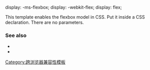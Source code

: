 display: -ms-flexbox; display: -webkit-flex; display: flex;<noinclude>

This template enables the flexbox model in CSS. Put it inside a CSS declaration. There are no parameters.

===See also===
* {{tl|box-flex}}
* {{tl|flex-direction}}

[[Category:跨浏览器兼容性模板]]
</noinclude>